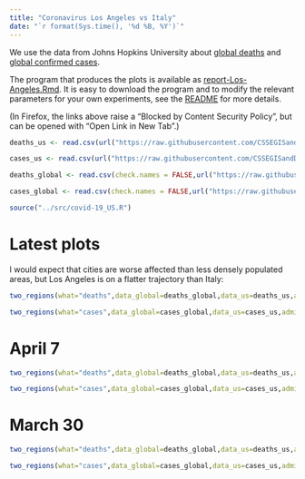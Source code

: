 ```yaml
---
title: "Coronavirus Los Angeles vs Italy"
date: "`r format(Sys.time(), '%d %B, %Y')`"
---
```


We use the data from Johns Hopkins University about [global deaths](https://github.com/CSSEGISandData/COVID-19/blob/master/csse_covid_19_data/csse_covid_19_time_series/time_series_covid19_deaths_global.csv)  and [global confirmed cases](https://github.com/CSSEGISandData/COVID-19/blob/master/csse_covid_19_data/csse_covid_19_time_series/time_series_covid19_confirmed_global.csv).

The program that produces the plots is available as [report-Los-Angeles.Rmd](https://github.com/alexhkurz/coronavirus-in-R/blob/master/reports/report-Los-Angeles.Rmd). It is easy to download the program and to modify the relevant parameters for your own experiments, see the [README](https://github.com/alexhkurz/coronavirus-in-R/) for more details.

(In Firefox, the links above raise a "Blocked by Content Security Policy", but can be opened with "Open Link in New Tab".)
    
```r
deaths_us <- read.csv(url("https://raw.githubusercontent.com/CSSEGISandData/COVID-19/master/csse_covid_19_data/csse_covid_19_time_series/time_series_covid19_deaths_US.csv"),check.names = FALSE)

cases_us <- read.csv(url("https://raw.githubusercontent.com/CSSEGISandData/COVID-19/master/csse_covid_19_data/csse_covid_19_time_series/time_series_covid19_confirmed_US.csv"),check.names = FALSE)

deaths_global <- read.csv(check.names = FALSE,url("https://raw.githubusercontent.com/CSSEGISandData/COVID-19/master/csse_covid_19_data/csse_covid_19_time_series/time_series_covid19_deaths_global.csv"))

cases_global <- read.csv(check.names = FALSE,url("https://raw.githubusercontent.com/CSSEGISandData/COVID-19/master/csse_covid_19_data/csse_covid_19_time_series/time_series_covid19_confirmed_global.csv"))

source("../src/covid-19_US.R")
```

# Latest plots

I would expect that cities are worse affected than less densely populated areas, but Los Angeles is on a flatter trajectory than Italy:

```r
two_regions(what="deaths",data_global=deaths_global,data_us=deaths_us,admin2="Los Angeles",province_state="California",region2="Italy",lag=28)
```

```r
two_regions(what="cases",data_global=cases_global,data_us=cases_us,admin2="Los Angeles",province_state="California",region2="Italy",lag=22)
```

# April 7

```r
two_regions(what="deaths",data_global=deaths_global,data_us=deaths_us,admin2="Los Angeles",province_state="California",region2="Italy",lag=25,last_day="4/7/20")
```

```r
two_regions(what="cases",data_global=cases_global,data_us=cases_us,admin2="Los Angeles",province_state="California",region2="Italy",lag=19,last_day="4/7/20")
```

# March 30

```r
two_regions(what="deaths",data_global=deaths_global,data_us=deaths_us,admin2="Los Angeles",province_state="California",region2="Italy",lag=22,last_day="3/30/20")
```


```r
two_regions(what="cases",data_global=cases_global,data_us=cases_us,admin2="Los Angeles",province_state="California",region2="Italy",lag=18,last_day="3/30/20")
```

